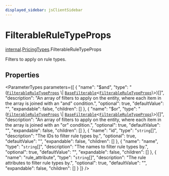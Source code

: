 ```yaml
---
displayed_sidebar: jsClientSidebar
---
```



# FilterableRuleTypeProps

[internal](../../internal/modules/internal.internal-1.mdx).[PricingTypes](../../internal-1/modules/internal.internal-1.PricingTypes.mdx).FilterableRuleTypeProps

Filters to apply on rule types.

## Properties

<ParameterTypes parameters={[
  {
    "name": "$and",
    "type": "([`FilterableRuleTypeProps`](internal.internal-1.PricingTypes.FilterableRuleTypeProps.mdx) \\| [`BaseFilterable`](../../DAL/interfaces/internal.internal-1.DAL.BaseFilterable.mdx)<[`FilterableRuleTypeProps`](internal.internal-1.PricingTypes.FilterableRuleTypeProps.mdx)\\>)[]",
    "description": "An array of filters to apply on the entity, where each item in the array is joined with an \"and\" condition.",
    "optional": true,
    "defaultValue": "",
    "expandable": false,
    "children": []
  },
  {
    "name": "$or",
    "type": "([`FilterableRuleTypeProps`](internal.internal-1.PricingTypes.FilterableRuleTypeProps.mdx) \\| [`BaseFilterable`](../../DAL/interfaces/internal.internal-1.DAL.BaseFilterable.mdx)<[`FilterableRuleTypeProps`](internal.internal-1.PricingTypes.FilterableRuleTypeProps.mdx)\\>)[]",
    "description": "An array of filters to apply on the entity, where each item in the array is joined with an \"or\" condition.",
    "optional": true,
    "defaultValue": "",
    "expandable": false,
    "children": []
  },
  {
    "name": "id",
    "type": "`string`[]",
    "description": "The IDs to filter rule types by.",
    "optional": true,
    "defaultValue": "",
    "expandable": false,
    "children": []
  },
  {
    "name": "name",
    "type": "`string`[]",
    "description": "The names to filter rule types by.",
    "optional": true,
    "defaultValue": "",
    "expandable": false,
    "children": []
  },
  {
    "name": "rule_attribute",
    "type": "`string`[]",
    "description": "The rule attributes to filter rule types by.",
    "optional": true,
    "defaultValue": "",
    "expandable": false,
    "children": []
  }
]} />
